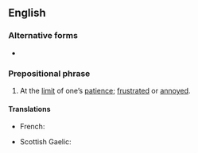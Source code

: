 ==English==

===Alternative forms===
* {{l|en|at the end of one's rope}}

===Prepositional phrase===
{{en-PP}}

# {{lb|en|idiomatic}} At the [[limit]] of one’s [[patience]]; [[frustrated]] or [[annoyed]].

====Translations====
{{trans-top|At the limit of one’s patience}}
* French: {{t+|fr|au bout du rouleau}}
{{trans-mid}}
* Scottish Gaelic: {{t|gd|aig an dùbhlan le}}
{{trans-bottom}}
